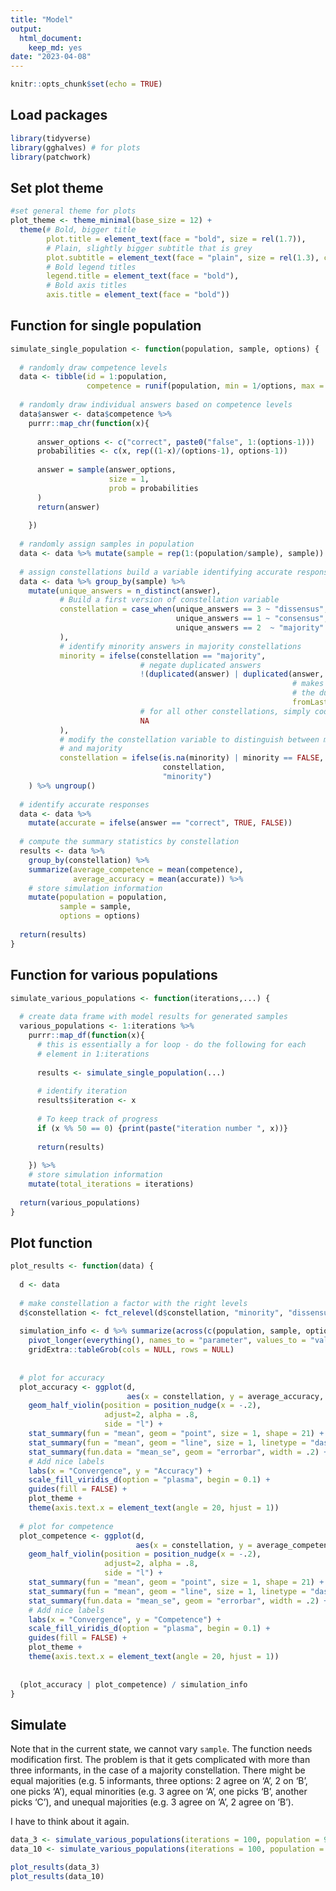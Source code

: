 ```yaml
---
title: "Model"
output: 
  html_document: 
    keep_md: yes
date: "2023-04-08"
---
```


```r
knitr::opts_chunk$set(echo = TRUE)
```

## Load packages
```r
library(tidyverse)
library(gghalves) # for plots
library(patchwork)
```

## Set plot theme
```r
#set general theme for plots
plot_theme <- theme_minimal(base_size = 12) +
  theme(# Bold, bigger title
        plot.title = element_text(face = "bold", size = rel(1.7)),
        # Plain, slightly bigger subtitle that is grey
        plot.subtitle = element_text(face = "plain", size = rel(1.3), color = "grey70"),
        # Bold legend titles
        legend.title = element_text(face = "bold"),
        # Bold axis titles
        axis.title = element_text(face = "bold"))
```

## Function for single population
```r
simulate_single_population <- function(population, sample, options) {
  
  # randomly draw competence levels
  data <- tibble(id = 1:population,
                 competence = runif(population, min = 1/options, max = 1))
  
  # randomly draw individual answers based on competence levels 
  data$answer <- data$competence %>% 
    purrr::map_chr(function(x){ 
      
      answer_options <- c("correct", paste0("false", 1:(options-1)))
      probabilities <- c(x, rep((1-x)/(options-1), options-1))
      
      answer = sample(answer_options, 
                      size = 1, 
                      prob = probabilities
      )
      return(answer)
      
    }) 
  
  # randomly assign samples in population
  data <- data %>% mutate(sample = rep(1:(population/sample), sample))
  
  # assign constellations build a variable identifying accurate responses
  data <- data %>% group_by(sample) %>% 
    mutate(unique_answers = n_distinct(answer),
           # Build a first version of constellation variable
           constellation = case_when(unique_answers == 3 ~ "dissensus", 
                                     unique_answers == 1 ~ "consensus",
                                     unique_answers == 2  ~ "majority"
           ), 
           # identify minority answers in majority constellations
           minority = ifelse(constellation == "majority", 
                             # negate duplicated answers
                             !(duplicated(answer) | duplicated(answer, 
                                                               # makes sure that the original value AND
                                                               # the duplicate get marked as duplicates
                                                               fromLast = TRUE)),
                             # for all other constellations, simply code NA,
                             NA
           ), 
           # modify the constellation variable to distinguish between minority 
           # and majority
           constellation = ifelse(is.na(minority) | minority == FALSE, 
                                  constellation, 
                                  "minority")
    ) %>% ungroup()
  
  # identify accurate responses
  data <- data %>%
    mutate(accurate = ifelse(answer == "correct", TRUE, FALSE))
  
  # compute the summary statistics by constellation
  results <- data %>% 
    group_by(constellation) %>% 
    summarize(average_competence = mean(competence), 
              average_accuracy = mean(accurate)) %>% 
    # store simulation information
    mutate(population = population, 
           sample = sample, 
           options = options)
  
  return(results)
}

```

## Function for various populations
```r
simulate_various_populations <- function(iterations,...) {
  
  # create data frame with model results for generated samples
  various_populations <- 1:iterations %>% 
    purrr::map_df(function(x){
      # this is essentially a for loop - do the following for each 
      # element in 1:iterations
      
      results <- simulate_single_population(...)
      
      # identify iteration
      results$iteration <- x
      
      # To keep track of progress
      if (x %% 50 == 0) {print(paste("iteration number ", x))}
      
      return(results)
      
    }) %>% 
    # store simulation information
    mutate(total_iterations = iterations)
  
  return(various_populations)
}
```

## Plot function
```r
plot_results <- function(data) {
  
  d <- data
  
  # make constellation a factor with the right levels
  d$constellation <- fct_relevel(d$constellation, "minority", "dissensus", "majority", "consensus")
  
  simulation_info <- d %>% summarize(across(c(population, sample, options, total_iterations), mean)) %>% 
    pivot_longer(everything(), names_to = "parameter", values_to = "value") %>% 
    gridExtra::tableGrob(cols = NULL, rows = NULL)
  
  
  # plot for accuracy
  plot_accuracy <- ggplot(d,
                          aes(x = constellation, y = average_accuracy, fill = constellation)) +
    geom_half_violin(position = position_nudge(x = -.2),
                     adjust=2, alpha = .8,
                     side = "l") +
    stat_summary(fun = "mean", geom = "point", size = 1, shape = 21) +
    stat_summary(fun = "mean", geom = "line", size = 1, linetype = "dashed") +
    stat_summary(fun.data = "mean_se", geom = "errorbar", width = .2) +
    # Add nice labels
    labs(x = "Convergence", y = "Accuracy") +
    scale_fill_viridis_d(option = "plasma", begin = 0.1) +
    guides(fill = FALSE) +
    plot_theme + 
    theme(axis.text.x = element_text(angle = 20, hjust = 1))
  
  # plot for competence
  plot_competence <- ggplot(d,
                            aes(x = constellation, y = average_competence, fill = constellation)) +
    geom_half_violin(position = position_nudge(x = -.2),
                     adjust=2, alpha = .8,
                     side = "l") +
    stat_summary(fun = "mean", geom = "point", size = 1, shape = 21) +
    stat_summary(fun = "mean", geom = "line", size = 1, linetype = "dashed") +
    stat_summary(fun.data = "mean_se", geom = "errorbar", width = .2) +
    # Add nice labels
    labs(x = "Convergence", y = "Competence") +
    scale_fill_viridis_d(option = "plasma", begin = 0.1) +
    guides(fill = FALSE) +
    plot_theme + 
    theme(axis.text.x = element_text(angle = 20, hjust = 1))
  
  
  (plot_accuracy | plot_competence) / simulation_info
}
```

## Simulate

Note that in the current state, we cannot vary `sample`. The function needs modification first. The problem is that it gets complicated with more than three informants, in the case of a majority constellation. There might be equal majorities (e.g. 5 informants, three options: 2 agree on 'A', 2 on 'B', one picks 'A'), equal minorities (e.g. 3 agree on 'A', one picks 'B', another picks 'C'), and unequal majorities (e.g. 3 agree on 'A', 2 agree on 'B').

I have to think about it again.

```r
data_3 <- simulate_various_populations(iterations = 100, population = 999, sample = 3, options = 3)
data_10 <- simulate_various_populations(iterations = 100, population = 999, sample = 3, options = 10)
```

```r
plot_results(data_3)
plot_results(data_10)
```

